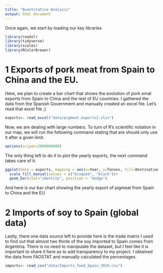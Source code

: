 ---
title: "Quantitative Analysis"
output: html_document
---

Once again, we start by loading our key libraries
```{r}
library(readxl)
library(tidyverse)
library(scales)
library(RColorBrewer)

```

# 1 Exports of pork meat from Spain to China and the EU.

Here, we plan to create a bar chart that shows the evolution of pork emat exports from
Spain to China and the rest of EU countries. I gathered the data from the Spanish
Government and manually created an excel file. Let's read that excel file ;)

```{r}
exports<- read_excel("data/pigmeat_exports2.xlsx")
```

Now, we are dealing with large numbers. To turn of R's scientific notation in our map, we will
run the following command stating that are should only use it after a given limit.

```{r}
options(scipen=2000000000)
```

The only thing left to do it to plot the yearly exports, the next command takes care of it.

```{r}
ggplot(data = exports, mapping = aes(x=Year, y=Tonnes, fill=Destination)) +
  scale_fill_manual(values = c("bisque4", "black"))+
  geom_bar(stat="identity", position = "dodge")
```

And here is our bar chart showing the yearly export of pigmeat from Spain to
China and the EU

# 2 Imports of soy to Spain (global data)

Lastly, there one data source left to provide here is the trade matrix I used
to find out that almost two thirds of the soy imported to Spain comes from
Argentina. There is no need to manipulate the dataset, but I feel like it
is important to share it here as to add transparency to my project. I obtained
the data from FAOSTAT and manually calculated the percentages.


```{r}
imports<- read_csv("data/Imports_feed_Spain_2019.csv")
```

